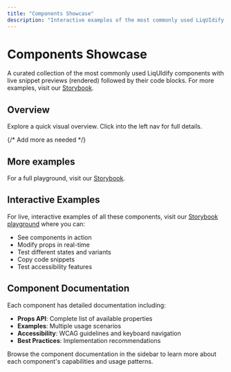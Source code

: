 ```yaml
---
title: "Components Showcase"
description: "Interactive examples of the most commonly used LiqUIdify components with live code previews"
---
```


# Components Showcase

A curated collection of the most commonly used LiqUIdify components with live snippet previews (rendered) followed by their code blocks. For more examples, visit our [Storybook](https://liquidify-storybook.vercel.app).


## Overview

Explore a quick visual overview. Click into the left nav for full details.

<div className="grid grid-cols-1 md:grid-cols-2 gap-6">
  <ButtonExample />
  <InputExample />
  <CardExample />
  <ModalExample />
  <TabsExample />
  <TooltipExample />
  <ToastExample />
  {/* Add more as needed */}
  
</div>

## More examples

For a full playground, visit our [Storybook](https://liquidify-storybook.vercel.app).

## Interactive Examples

For live, interactive examples of all these components, visit our [Storybook playground](https://liquidify-storybook.vercel.app) where you can:

- See components in action
- Modify props in real-time
- Test different states and variants
- Copy code snippets
- Test accessibility features

## Component Documentation

Each component has detailed documentation including:

- **Props API**: Complete list of available properties
- **Examples**: Multiple usage scenarios
- **Accessibility**: WCAG guidelines and keyboard navigation
- **Best Practices**: Implementation recommendations

Browse the component documentation in the sidebar to learn more about each component's capabilities and usage patterns.
